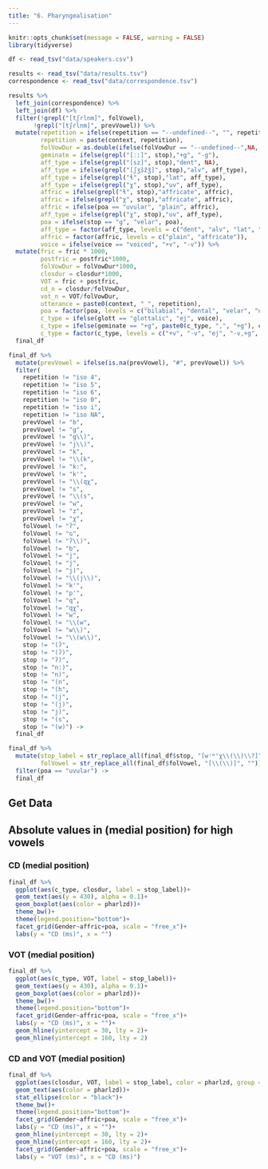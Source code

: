 ```yaml
---
title: "6. Pharyngealisation"
---
```


```r
knitr::opts_chunk$set(message = FALSE, warning = FALSE)
library(tidyverse)

df <- read_tsv("data/speakers.csv")

results <- read_tsv("data/results.tsv")
correspondence <- read_tsv("data/correspondence.tsv")

results %>% 
  left_join(correspondence) %>% 
  left_join(df) %>% 
  filter(!grepl("[tʃrlnm]", folVowel),
       !grepl("[tʃrlnm]", prevVowel)) %>% 
  mutate(repetition = ifelse(repetition == "--undefined--", "", repetition),
         repetition = paste(context, repetition),
         folVowDur = as.double(ifelse(folVowDur == "--undefined--",NA, folVowDur)),
         geminate = ifelse(grepl("[ː:]", stop),"+g", "-g"),
         aff_type = ifelse(grepl("[sz]", stop),"dent", NA),
         aff_type = ifelse(grepl("[ʃʒšžǯ]", stop),"alv", aff_type),
         aff_type = ifelse(grepl("ɬ", stop),"lat", aff_type),
         aff_type = ifelse(grepl("χ", stop),"uv", aff_type),
         affric = ifelse(grepl("ɬ", stop),"affricate", affric),
         affric = ifelse(grepl("χ", stop),"affricate", affric),
         affric = ifelse(poa == "uvular", "plain", affric),
         aff_type = ifelse(grepl("χ", stop),"uv", aff_type),
         poa = ifelse(stop == "ɡ", "velar", poa),
         aff_type = factor(aff_type, levels = c("dent", "alv", "lat", "uv")),
         affric = factor(affric, levels = c("plain", "affricate")),
         voice = ifelse(voice == "voiced", "+v", "-v")) %>% 
  mutate(fric = fric * 1000,
         postfric = postfric*1000,
         folVowDur = folVowDur*1000,
         closdur = closdur*1000,
         VOT = fric + postfric,
         cd_n = closdur/folVowDur,
         vot_n = VOT/folVowDur,
         utterance = paste0(context, "_", repetition),
         poa = factor(poa, levels = c("bilabial", "dental", "velar", "uvular")),
         c_type = ifelse(glott == "glottalic", "ej", voice),
         c_type = ifelse(geminate == "+g", paste0(c_type, ",", "+g"), c_type),
         c_type = factor(c_type, levels = c("+v", "-v", "ej", "-v,+g", "ej,+g"))) ->
  final_df

final_df %>%
  mutate(prevVowel = ifelse(is.na(prevVowel), "#", prevVowel)) %>% 
  filter(
    repetition != "iso 4",
    repetition != "iso 5",
    repetition != "iso 6",
    repetition != "iso 0",
    repetition != "iso i",
    repetition != "iso NA",
    prevVowel != "b",
    prevVowel != "g",
    prevVowel != "g\\)",
    prevVowel != "j\\)",
    prevVowel != "k",
    prevVowel != "\\(k",
    prevVowel != "k:",
    prevVowel != "k'",
    prevVowel != "\\(qχ",
    prevVowel != "s",
    prevVowel != "\\(s",
    prevVowel != "w",
    prevVowel != "z",
    prevVowel != "χ",
    folVowel != "ʔ",
    folVowel != "ɢ",
    folVowel != "ʔ\\)",
    folVowel != "b",
    folVowel != "j",
    folVowel != "j",
    folVowel != "j)",
    folVowel != "\\(j\\)",
    folVowel != "k'",
    folVowel != "p'",
    folVowel != "q",
    folVowel != "qχ",
    folVowel != "w",
    folVowel != "\\(w",
    folVowel != "w\\)",
    folVowel != "\\(w\\)",
    stop != "(ʔ",
    stop != "(ʔ)",
    stop != "ʔ)",
    stop != "n:)",
    stop != "n)",
    stop != "(n",    
    stop != "(h",
    stop != "(j",
    stop != "(j)",
    stop != "j)",
    stop != "(s",
    stop != "(w)") ->
  final_df

final_df %>% 
  mutate(stop_label = str_replace_all(final_df$stop, "[wʲʷˤχ\\(\\)\\?]", ""),
         folVowel = str_replace_all(final_df$folVowel, "[\\(\\)]", "")) %>%
  filter(poa == "uvular") ->
  final_df
```

## Get Data

## Absolute values in (medial position) for high vowels
### CD (medial position)
```r
final_df %>%
  ggplot(aes(c_type, closdur, label = stop_label))+
  geom_text(aes(y = 430), alpha = 0.1)+
  geom_boxplot(aes(color = pharlzd))+
  theme_bw()+
  theme(legend.position="bottom")+
  facet_grid(Gender~affric+poa, scale = "free_x")+
  labs(y = "CD (ms)", x = "")
```

### VOT (medial position)
```r
final_df %>%
  ggplot(aes(c_type, VOT, label = stop_label))+
  geom_text(aes(y = 430), alpha = 0.1)+
  geom_boxplot(aes(color = pharlzd))+
  theme_bw()+
  theme(legend.position="bottom")+
  facet_grid(Gender~affric+poa, scale = "free_x")+
  labs(y = "CD (ms)", x = "")+
  geom_hline(yintercept = 30, lty = 2)+
  geom_hline(yintercept = 160, lty = 2)
```

### CD and VOT (medial position)
```r
final_df %>%
  ggplot(aes(closdur, VOT, label = stop_label, color = pharlzd, group = pharlzd))+
  geom_text(aes(color = pharlzd))+
  stat_ellipse(color = "black")+
  theme_bw()+
  theme(legend.position="bottom")+
  facet_grid(Gender~affric+poa, scale = "free_x")+
  labs(y = "CD (ms)", x = "")+
  geom_hline(yintercept = 30, lty = 2)+
  geom_hline(yintercept = 160, lty = 2)+
  facet_grid(Gender~affric+poa, scale = "free_x")+
  labs(y = "VOT (ms)", x = "CD (ms)")
```